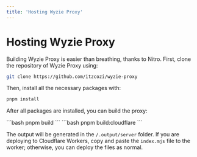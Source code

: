 ```yaml
---
title: 'Hosting Wyzie Proxy'
---
```


# Hosting Wyzie Proxy

Building Wyzie Proxy is easier than breathing, thanks to Nitro. First, clone the repository of Wyzie Proxy using:

```bash
git clone https://github.com/itzcozi/wyzie-proxy
```

Then, install all the necessary packages with:

```bash
pnpm install
```

After all packages are installed, you can build the proxy:

<CodeGroup>
  <CodeGroup.Code title="Regular">
    ```bash
    pnpm build
    ```
  </CodeGroup.Code>
  <CodeGroup.Code title="Cloudflare Workers">
    ```bash
    pnpm build:cloudflare
    ```
  </CodeGroup.Code>
</CodeGroup>

The output will be generated in the `/.output/server` folder. If you are deploying to Cloudflare Workers, copy and paste the `index.mjs` file to the worker; otherwise, you can deploy the files as normal.

